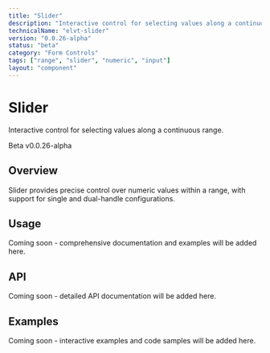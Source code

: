 ```yaml
---
title: "Slider"
description: "Interactive control for selecting values along a continuous range."
technicalName: "elvt-slider"
version: "0.0.26-alpha"
status: "beta"
category: "Form Controls"
tags: ["range", "slider", "numeric", "input"]
layout: "component"
---
```


# Slider

Interactive control for selecting values along a continuous range.

<elvt-badge tone="primary" size="small">Beta</elvt-badge> <elvt-badge tone="neutral" size="small">v0.0.26-alpha</elvt-badge>

## Overview

Slider provides precise control over numeric values within a range, with support for single and dual-handle configurations.

## Usage

Coming soon - comprehensive documentation and examples will be added here.

## API

Coming soon - detailed API documentation will be added here.

## Examples

Coming soon - interactive examples and code samples will be added here.